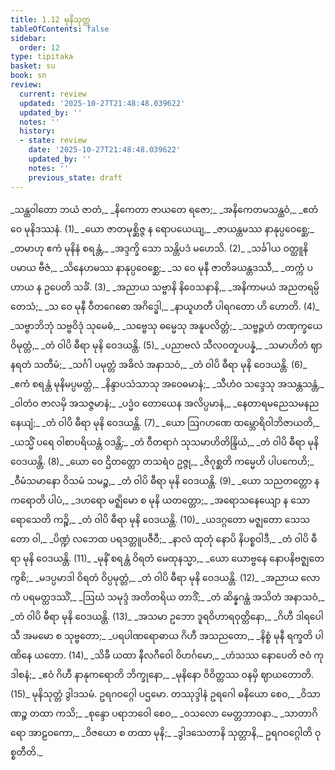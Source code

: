 ```yaml
---
title: 1.12 မုနိသုတ္တ
tableOfContents: false
sidebar:
  order: 12
type: tipitaka
basket: su
book: sn
review:
  current: review
  updated: '2025-10-27T21:48:48.039622'
  updated_by: ''
  notes: ''
  history:
  - state: review
    date: '2025-10-27T21:48:48.039622'
    updated_by: ''
    notes: ''
    previous_state: draft
---
```



<ReviewStatus review={frontmatter.review} showDetails={true} />

<HypothesisAnnotation frontmatter={frontmatter} />

<DynamicBreadcrumb />

<Division number="209" book="sn" e="ch" v="18" p="309">

<Paragraph number="240" type="verses" book="sn">
_သန္ထဝါတော ဘယံ ဇာတံ,_  
_နိကေတာ ဇာယတေ ရဇော;_  
_အနိကေတမသန္ထဝံ,_  
_ဧတံ ဝေ မုနိဒဿနံ. (1)_  

</Paragraph>

</Division>
<Division number="210" book="sn" e="ch" v="18" p="309">

<Paragraph number="241" type="verses" book="sn">
_ယော ဇာတမုစ္ဆိဇ္ဇ န ရောပယေယျ,_  
_ဇာယန္တမဿ နာနုပ္ပဝေစ္ဆေ;_  
_တမာဟု ဧကံ မုနိနံ စရန္တံ,_  
_အဒ္ဒက္ခိ သော သန္တိပဒံ မဟေသိ. (2)_  

</Paragraph>

</Division>
<Division number="211" book="sn" e="ch" v="18" p="309">

<Paragraph number="242" type="verses" book="sn">
_သင်္ခါယ ဝတ္ထူနိ ပမာယ ဗီဇံ,_  
_သိနေဟမဿ နာနုပ္ပဝေစ္ဆေ;_  
_သ ဝေ မုနီ ဇာတိခယန္တဒဿီ,_  
_တက္ကံ ပဟာယ န ဥပေတိ သင်္ခံ. (3)_  

</Paragraph>

</Division>
<Division number="212" book="sn" e="ch" v="18" p="309">

<Paragraph number="243" type="verses" book="sn">
_အညာယ သဗ္ဗာနိ နိဝေသနာနိ,_  
_အနိကာမယံ အညတရမ္ပိ တေသံ;_  
_သ ဝေ မုနီ ဝီတဂေဓော အဂိဒ္ဓေါ,_  
_နာယူဟတီ ပါရဂတော ဟိ ဟောတိ. (4)_  

</Paragraph>

</Division>
<Division number="213" book="sn" e="ch" v="18" p="309">

<Paragraph number="244" type="verses" book="sn">
_သဗ္ဗာဘိဘုံ သဗ္ဗဝိဒုံ သုမေဓံ,_  
_သဗ္ဗေသု ဓမ္မေသု အနူပလိတ္တံ;_  
_သဗ္ဗဉ္ဇဟံ တဏှက္ခယေ ဝိမုတ္တံ,_  
_တံ ဝါပိ ဓီရာ မုနိ ဝေဒယန္တိ. (5)_  

</Paragraph>

</Division>
<Division number="214" book="sn" e="ch" v="18" p="309">

<Paragraph number="245" type="verses" book="sn">
_ပညာဗလံ သီလဝတူပပန္နံ,_  
_သမာဟိတံ ဈာနရတံ သတီမံ;_  
_သင်္ဂါ ပမုတ္တံ အခိလံ အနာသဝံ,_  
_တံ ဝါပိ ဓီရာ မုနိ ဝေဒယန္တိ. (6)_  

</Paragraph>

</Division>
<Division number="215" book="sn" e="ch" v="18" p="310">

<Paragraph number="246" type="verses" book="sn">
_ဧကံ စရန္တံ မုနိမပ္ပမတ္တံ,_  
_နိန္ဒာပသံသာသု အဝေဓမာနံ;_  
_သီဟံဝ သဒ္ဒေသု အသန္တသန္တံ,_  
_ဝါတံဝ ဇာလမှိ အသဇ္ဇမာနံ;_  
_ပဒ္မံဝ တောယေန အလိပ္ပမာနံ,_  
_နေတာရမညေသမနညနေယျံ;_  
_တံ ဝါပိ ဓီရာ မုနိ ဝေဒယန္တိ. (7)_  

</Paragraph>

</Division>
<Division number="216" book="sn" e="ch" v="18" p="310">

<Paragraph number="247" type="verses" book="sn">
_ယော ဩဂဟဏေ ထမ္ဘောရိဝါဘိဇာယတိ,_  
_ယသ္မိံ ပရေ ဝါစာပရိယန္တံ ဝဒန္တိ;_  
_တံ ဝီတရာဂံ သုသမာဟိတိန္ဒြိယံ,_  
_တံ ဝါပိ ဓီရာ မုနိ ဝေဒယန္တိ. (8)_  

</Paragraph>

</Division>
<Division number="217" book="sn" e="ch" v="18" p="310">

<Paragraph number="248" type="verses" book="sn">
_ယော ဝေ ဌိတတ္တော တသရံဝ ဥဇ္ဇု,_  
_ဇိဂုစ္ဆတိ ကမ္မေဟိ ပါပကေဟိ;_  
_ဝီမံသမာနော ဝိသမံ သမဉ္စ,_  
_တံ ဝါပိ ဓီရာ မုနိ ဝေဒယန္တိ. (9)_  

</Paragraph>

</Division>
<Division number="218" book="sn" e="ch" v="18" p="310">

<Paragraph number="249" type="verses" book="sn">
_ယော သညတတ္တော န ကရောတိ ပါပံ,_  
_ဒဟရော မဇ္ဈိမော စ မုနိ ယတတ္တော;_  
_အရောသနေယျော န သော ရောသေတိ ကဉ္စိ,_  
_တံ ဝါပိ ဓီရာ မုနိ ဝေဒယန္တိ. (10)_  

</Paragraph>

</Division>
<Division number="219" book="sn" e="ch" v="18" p="310">

<Paragraph number="250" type="verses" book="sn">
_ယဒဂ္ဂတော မဇ္ဈတော သေသတော ဝါ,_  
_ပိဏ္ဍံ လဘေထ ပရဒတ္တူပဇီဝီ;_  
_နာလံ ထုတုံ နောပိ နိပစ္စဝါဒီ,_  
_တံ ဝါပိ ဓီရာ မုနိ ဝေဒယန္တိ. (11)_  

</Paragraph>

</Division>
<Division number="220" book="sn" e="ch" v="18" p="310">

<Paragraph number="251" type="verses" book="sn">
_မုနိံ စရန္တံ ဝိရတံ မေထုနသ္မာ,_  
_ယော ယောဗ္ဗနေ နောပနိဗဇ္ဈတေ ကွစိ;_  
_မဒပ္ပမာဒါ ဝိရတံ ဝိပ္ပမုတ္တံ,_  
_တံ ဝါပိ ဓီရာ မုနိ ဝေဒယန္တိ. (12)_  

</Paragraph>

</Division>
<Division number="221" book="sn" e="ch" v="18" p="311">

<Paragraph number="252" type="verses" book="sn">
_အညာယ လောကံ ပရမတ္ထဒဿိံ,_  
_ဩဃံ သမုဒ္ဒံ အတိတရိယ တာဒိံ;_  
_တံ ဆိန္နဂန္ထံ အသိတံ အနာသဝံ,_  
_တံ ဝါပိ ဓီရာ မုနိ ဝေဒယန္တိ. (13)_  

</Paragraph>

</Division>
<Division number="222" book="sn" e="ch" v="18" p="311">

<Paragraph number="253" type="verses" book="sn">
_အသမာ ဥဘော ဒူရဝိဟာရဝုတ္တိနော,_  
_ဂိဟီ ဒါရပေါသီ အမမော စ သုဗ္ဗတော;_  
_ပရပါဏရောဓာယ ဂိဟီ အသညတော,_  
_နိစ္စံ မုနီ ရက္ခတိ ပါဏိနေ ယတော. (14)_  

</Paragraph>

</Division>
<Division number="223" book="sn" e="ch" v="18" p="311">

<Paragraph number="254" type="verses" book="sn">
_သိခီ ယထာ နီလဂီဝေါ ဝိဟင်္ဂမော,_  
_ဟံသဿ နောပေတိ ဇဝံ ကုဒါစနံ;_  
_ဧဝံ ဂိဟီ နာနုကရောတိ ဘိက္ခုနော,_  
_မုနိနော ဝိဝိတ္တဿ ဝနမှိ ဈာယတောတိ. (15)_  


</Paragraph>
</Division>

<Paragraph number="255" type="center" book="sn">
မုနိသုတ္တံ ဒွါဒသမံ.



</Paragraph>

<Paragraph number="256" type="center" book="sn">
ဥရဂဝဂ္ဂေါ ပဌမော.



</Paragraph>

<Paragraph number="257" type="center" book="sn">
တဿုဒ္ဒါနံ


</Paragraph>

<Paragraph number="258" type="verses" book="sn">
ဥရဂေါ ဓနိယော စေဝ,_  
_ဝိသာဏဉ္စ တထာ ကသိ;_  
_စုန္ဒော ပရာဘဝေါ စေဝ,_  
_ဝသလော မေတ္တဘာဝနာ._  

</Paragraph>

<Paragraph number="259" type="verses" book="sn">
_သာတာဂိရော အာဠဝကော,_  
_ဝိဇယော စ တထာ မုနိ;_  
_ဒွါဒသေတာနိ သုတ္တာနိ,_  
ဥရဂဝဂ္ဂေါတိ ဝုစ္စတီတိ._
</Paragraph>